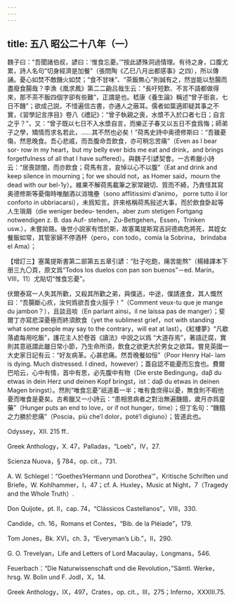 ```yaml
---
---
---
```

title: 五八 昭公二十八年（一）
---




魏子曰：“吾聞諸伯叔，諺曰：‘惟食忘憂。’”按此諺殊洞過情理。有待之身，口腹尤累，詩人名句“切身經濟是加餐”（張問陶《乙巳八月出都感事》之四），所以傳誦。憂心如焚不敵饑火如焚；“食不甘味”、“茶飯無心”則誠有之，然豈能以愁腸而盡廢食腸哉？李漁《凰求鳳》第二二齣吕哉生云：“長吁短歎、不言不語都做得來，那不茶不飯四個字卻有些難”，正謂是也。嵇康《養生論》稱述“曾子銜哀，七日不饑”；欲成己説，不惜遍信古書，亦通人之蔽耳。儒者如葉適即疑其事之不實，《習學記言序目》卷八《禮記》：“曾子執親之喪，水漿不入於口者七日；自言之乎？”，又：“曾子既以七日不入水漿自言，而樂正子春又以五日不食爲悔；師弟子之學，矯情而求名若此，……其不然也必矣！”荷馬史詩中奥德修斯曰：“吾雖憂傷，然思晚食。吾心悲戚，而吾腹命吾飲食，亦可稍忘苦痛”（Even as I bear sor- row in my heart，but my belly ever bids me eat and drink，and brings forgetfulness of all that I have suffered）。與魏子引諺契會。一古希臘小詩云：“居喪諒闇，而亦飲食；荷馬有言，哀悼以心不以腹”（Eat and drink and keep silence in mourning；for we should not，as Homer said，mourn the dead with our bel-1y）。維果不解荷馬載筆之家常親切、質而不綺，乃責怪其寫奥德修斯等憂傷時唯酗酒以消塊壘（sono afflitissimi d’animo， porre tutto il lor conforto in ubbriacarsi），未爲知言。許來格稱荷馬敍述大事，而於飲食卧起等人生瑣屑（die weniger bedeu- tenden，aber zum stetigen Fortgang notwendigen z. B. das Auf- stehen，Zu-Bettgehen，Essen，Trinken usw.），未嘗拋臵。後世小説家有悟於斯，故塞萬提斯寫吉訶德病危將死，其姪女餐飯如常，其管家婦不停酒杯（pero，con todo，comía la Sobrina， brindaba el Ama）；

【增訂三】塞萬提斯書第二部第五五章引諺：“肚子吃飽，痛苦能熬”（楊絳譯本下册三九〇頁，原文爲“Todos los duelos con pan son buenos”－ed. Marín，VIII，11）尤貼切“惟食忘憂”。

伏爾泰寫一人失其所歡，又殺其所歡之弟，與僕逃，中途，僕請進食，其人慨然曰：“吾腸斷心疚，汝何爲欲吾食火脮乎！”（Comment veux-tu que je mange du jambon？），且談且啖（En parlant ainsi，il ne laissa pas de manger）；斐爾丁亦寫悲深憂極而終須飲食（yet the sublimest grief，not with standing what some people may say to the contrary，will eat at last）。《紅樓夢》“凡歇落處每用吃飯”，護花主人於卷首《讀法》中説之以爲 “大道存焉”，著語迂腐，實則其意祇謂此雖日常小節，乃生命所須，飲食之欲更大於男女之欲耳。嘗見英國一大史家日記有云：“好友病革。心甚悲痛。然吾晚餐如恒”（Poor Henry Hal- lam is dying. Much distressed. I dined，however）；蓋自認不能憂而忘食也。費爾巴哈云，心中有情，首中有思，必先腹中有物（Die erste Bedingung，daβ du etwas in dein Herz und deinen Kopf bringst，ist：daβ du etwas in deinen Magen bringst）。然則“唯食忘憂”祇道着一半；唯有食庶得以憂，無食則不暇他憂而唯食是憂矣。古希臘又一小詩云：“患相思病者之對治無遍饑餓，歲月亦爲靈藥”（Hunger puts an end to love，or if not hunger，time）；但丁名句：“饑餓之力勝於悲痛”（Poscia，più che’l dolor，poté’l digiuno）；皆道此也。

Odyssey，XII. 215 ff..

Greek Anthology，X. 47，Palladas，“Loeb”，IV，27.

Scienza Nuova，§ 784，op. cit.，731.

A. W. Schlegel：“Goethes‘Hermann und Dorothea’”，Kritische Schriften und Briefe，W. Kohlhammer，I，47；cf. A. Huxley，Music at Night，7（Tragedy and the Whole Truth）.

Don Quijote，pt. II，cap. 74，“Clássicos Castellanos”，VIII，330.

Candide，ch. 16，Romans et Contes，“Bib. de la Pléiade”，179.

Tom Jones，Bk. XVI，ch. 3，“Everyman’s Lib.”，II，290.

G. O. Trevelyan，Life and Letters of Lord Macaulay，Longmans，546.

Feuerbach：“Die Naturwissenschaft und die Revolution，”Sämtl. Werke， hrsg. W. Bolin und F. Jodl，X，14.

Greek Anthology，IX，497，Crates，op. cit.，III，275；Inferno，XXXIII.75.